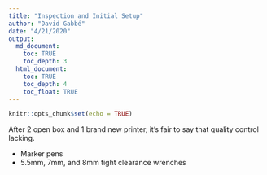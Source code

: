 ```yaml
---
title: "Inspection and Initial Setup"
author: "David Gabbé"
date: "4/21/2020"
output:
  md_document:
    toc: TRUE
    toc_depth: 3
  html_document:
    toc: TRUE
    toc_depth: 4
    toc_float: TRUE
---
```


```r
knitr::opts_chunk$set(echo = TRUE)
```

After 2 open box and 1 brand new printer, it's fair to say that quality control lacking.

* Marker pens
* 5.5mm, 7mm, and 8mm tight clearance wrenches

